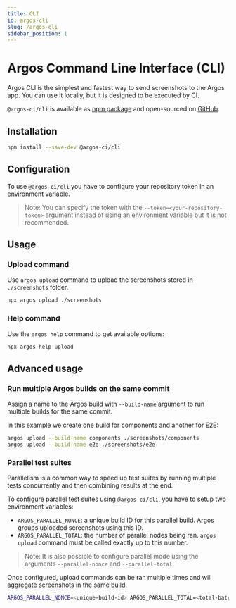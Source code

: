 ```yaml
---
title: CLI
id: argos-cli
slug: /argos-cli
sidebar_position: 1
---
```



# Argos Command Line Interface (CLI)

Argos CLI is the simplest and fastest way to send screenshots to the Argos app. You can use it locally, but it is designed to be executed by CI.

`@argos-ci/cli` is available as [npm package](https://www.npmjs.com/package/@argos-ci/cli) and open-sourced on [GitHub](https://github.com/argos-ci/argos-javascript/tree/main/packages/cli).

## Installation

```sh
npm install --save-dev @argos-ci/cli
```

## Configuration

To use `@argos-ci/cli` you have to configure your repository token in an environment variable.

<GetArgosToken />

> Note: You can specify the token with the `--token=<your-repository-token>` argument instead of using an environment variable but it is not recommended.

## Usage

### Upload command

Use `argos upload` command to upload the screenshots stored in `./screenshots` folder.

```sh
npx argos upload ./screenshots
```

### Help command

Use the `argos help` command to get available options:

```sh
npx argos help upload
```

## Advanced usage

### Run multiple Argos builds on the same commit

Assign a name to the Argos build with `--build-name` argument to run multiple builds for the same commit.

In this example we create one build for components and another for E2E:

```sh
argos upload --build-name components ./screenshots/components
argos upload --build-name e2e ./screenshots/e2e
```

### Parallel test suites

Parallelism is a common way to speed up test suites by running multiple tests concurrently and then combining results at the end.

To configure parallel test suites using `@argos-ci/cli`, you have to setup two environment variables:

- `ARGOS_PARALLEL_NONCE`: a unique build ID for this parallel build. Argos groups uploaded screenshots using this ID.
- `ARGOS_PARALLEL_TOTAL`: the number of parallel nodes being ran. `argos upload` command must be called exactly up to this number.

> Note: It is also possible to configure parallel mode using the arguments `--parallel-nonce` and `--parallel-total`.

Once configured, upload commands can be ran multiple times and will aggregate screenshots in the same build.

```sh
ARGOS_PARALLEL_NONCE=<unique-build-id> ARGOS_PARALLEL_TOTAL=<total-batch-count> argos upload --parallel ./screenshots
```
